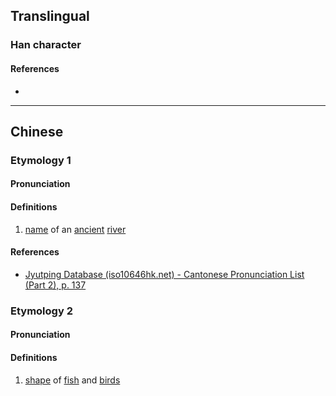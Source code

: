 {{character info/new}}
==Translingual==

===Han character===
{{Han char|rn=85|rad=水|as=04|sn=7|four=|canj=EHQ,XEHQ|ids=⿰氵牛}}

====References====
* {{Han ref|kx=0609.050|dkj=17176|dj=1002.020|hdz=31566.020|uh=6C7C|ud=27772}}

----

==Chinese==
{{zh-forms}}

===Etymology 1===

====Pronunciation====
{{zh-pron
|m=niú
|c=ngau4
|mc=
|oc=
|cat=pn
}}

====Definitions====
{{zh-hanzi}}

# [[name]] of an [[ancient]] [[river]]

====References====
* [http://www.iso10646hk.net/jp/document/download.jsp Jyutping Database (iso10646hk.net) - Cantonese Pronunciation List (Part 2), p. 137]

===Etymology 2===

====Pronunciation====
{{zh-pron
|m=yóu
|mc=
|oc=
|cat=n
}}

====Definitions====
{{zh-hanzi}}

# [[shape]] of [[fish]] and [[bird]]s